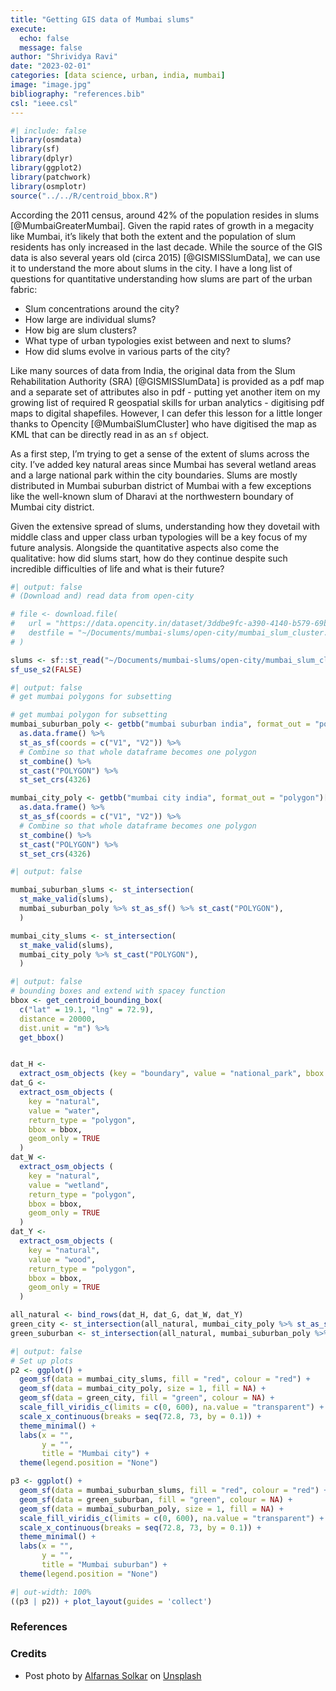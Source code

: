 ```yaml
---
title: "Getting GIS data of Mumbai slums"
execute:
  echo: false
  message: false
author: "Shrividya Ravi"
date: "2023-02-01"
categories: [data science, urban, india, mumbai]
image: "image.jpg"
bibliography: "references.bib"
csl: "ieee.csl"
---
```


```r
#| include: false
library(osmdata)
library(sf)
library(dplyr)
library(ggplot2)
library(patchwork)
library(osmplotr)
source("../../R/centroid_bbox.R")
```

According the 2011 census, around 42% of the population resides in slums [@MumbaiGreaterMumbai]. Given the rapid rates of growth in a megacity like Mumbai, it's likely that both the extent and the population of slum residents has only increased in the last decade. While the source of the GIS data is also several years old (circa 2015) [@GISMISSlumData], we can use it to understand the more about slums in the city. I have a long list of questions for quantitative understanding how slums are part of the urban fabric:

-   Slum concentrations around the city?
-   How large are individual slums?
-   How big are slum clusters?
-   What type of urban typologies exist between and next to slums?
-   How did slums evolve in various parts of the city?

Like many sources of data from India, the original data from the Slum Rehabilitation Authority (SRA) [@GISMISSlumData] is provided as a pdf map and a separate set of attributes also in pdf - putting yet another item on my growing list of required R geospatial skills for urban analytics - digitising pdf maps to digital shapefiles. However, I can defer this lesson for a little longer thanks to Opencity [@MumbaiSlumCluster] who have digitised the map as KML that can be directly read in as an `sf` object.

As a first step, I'm trying to get a sense of the extent of slums across the city. I've added key natural areas since Mumbai has several wetland areas and a large national park within the city boundaries. Slums are mostly distributed in Mumbai suburban district of Mumbai with a few exceptions like the well-known slum of Dharavi at the northwestern boundary of Mumbai city district.

Given the extensive spread of slums, understanding how they dovetail with middle class and upper class urban typologies will be a key focus of my future analysis. Alongside the quantitative aspects also come the qualitative: how did slums start, how do they continue despite such incredible difficulties of life and what is their future?

```r
#| output: false
# (Download and) read data from open-city

# file <- download.file(
#   url = "https://data.opencity.in/dataset/3ddbe9fc-a390-4140-b579-69bd01b4b1af/resource/5d6f72ed-a290-4931-821f-5476c148407b/download/mumbai_slum_cluster.kml", 
#   destfile = "~/Documents/mumbai-slums/open-city/mumbai_slum_cluster.kml"
# )

slums <- sf::st_read("~/Documents/mumbai-slums/open-city/mumbai_slum_cluster.kml")
sf_use_s2(FALSE)
```

```r
#| output: false
# get mumbai polygons for subsetting

# get mumbai polygon for subsetting
mumbai_suburban_poly <- getbb("mumbai suburban india", format_out = "polygon") %>% 
  as.data.frame() %>%
  st_as_sf(coords = c("V1", "V2")) %>% 
  # Combine so that whole dataframe becomes one polygon
  st_combine() %>% 
  st_cast("POLYGON") %>% 
  st_set_crs(4326) 

mumbai_city_poly <- getbb("mumbai city india", format_out = "polygon")[[1]] %>% 
  as.data.frame() %>%
  st_as_sf(coords = c("V1", "V2")) %>% 
  # Combine so that whole dataframe becomes one polygon
  st_combine() %>% 
  st_cast("POLYGON") %>% 
  st_set_crs(4326) 

```

```r
#| output: false

mumbai_suburban_slums <- st_intersection(
  st_make_valid(slums),
  mumbai_suburban_poly %>% st_as_sf() %>% st_cast("POLYGON"),
  )

mumbai_city_slums <- st_intersection(
  st_make_valid(slums), 
  mumbai_city_poly %>% st_cast("POLYGON"),
  )

```

```r
#| output: false
# bounding boxes and extend with spacey function
bbox <- get_centroid_bounding_box(
  c("lat" = 19.1, "lng" = 72.9),
  distance = 20000,
  dist.unit = "m") %>% 
  get_bbox()


dat_H <-
  extract_osm_objects (key = "boundary", value = "national_park", bbox = bbox)
dat_G <-
  extract_osm_objects (
    key = "natural",
    value = "water",
    return_type = "polygon",
    bbox = bbox,
    geom_only = TRUE
  )
dat_W <-
  extract_osm_objects (
    key = "natural",
    value = "wetland",
    return_type = "polygon",
    bbox = bbox,
    geom_only = TRUE
  )
dat_Y <-
  extract_osm_objects (
    key = "natural",
    value = "wood",
    return_type = "polygon",
    bbox = bbox,
    geom_only = TRUE
  )

all_natural <- bind_rows(dat_H, dat_G, dat_W, dat_Y)
green_city <- st_intersection(all_natural, mumbai_city_poly %>% st_as_sf())
green_suburban <- st_intersection(all_natural, mumbai_suburban_poly %>% st_as_sf())
```

```r
#| output: false
# Set up plots
p2 <- ggplot() + 
  geom_sf(data = mumbai_city_slums, fill = "red", colour = "red") + 
  geom_sf(data = mumbai_city_poly, size = 1, fill = NA) + 
  geom_sf(data = green_city, fill = "green", colour = NA) + 
  scale_fill_viridis_c(limits = c(0, 600), na.value = "transparent") +
  scale_x_continuous(breaks = seq(72.8, 73, by = 0.1)) + 
  theme_minimal() + 
  labs(x = "",
       y = "",
       title = "Mumbai city") + 
  theme(legend.position = "None")

p3 <- ggplot() + 
  geom_sf(data = mumbai_suburban_slums, fill = "red", colour = "red") + 
  geom_sf(data = green_suburban, fill = "green", colour = NA) + 
  geom_sf(data = mumbai_suburban_poly, size = 1, fill = NA) + 
  scale_fill_viridis_c(limits = c(0, 600), na.value = "transparent") +
  scale_x_continuous(breaks = seq(72.8, 73, by = 0.1)) + 
  theme_minimal() + 
  labs(x = "",
       y = "", 
       title = "Mumbai suburban") + 
  theme(legend.position = "None") 
```

```r
#| out-width: 100%
((p3 | p2)) + plot_layout(guides = 'collect')
```

### References

::: {#refs}
:::

### Credits

-   Post photo by <a href="https://unsplash.com/pt-br/@alfarnassolkar?utm_source=unsplash&utm_medium=referral&utm_content=creditCopyText">Alfarnas Solkar</a> on <a href="https://unsplash.com/photos/oqjl1kTw_Bo?utm_source=unsplash&utm_medium=referral&utm_content=creditCopyText">Unsplash</a>
